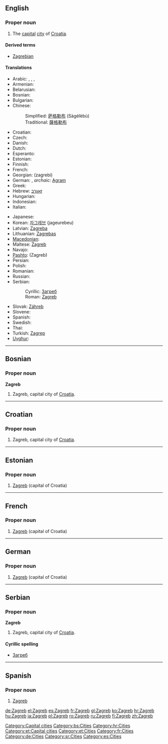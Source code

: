 {{wikipedia}}
==English==

===Proper noun===
{{infl|en|proper noun}}

# The [[capital]] [[city]] of [[Croatia]].

====Derived terms====
* [[Zagrebian]]

====Translations====
{{trans-top|capital of Croatia}}
* Arabic: {{Arab|[[زاجرب]]}}, {{Arab|[[زاغرب]]}}, {{Arab|[[زجرب]]}}, {{Arab|[[زغرب]]}}
* Armenian: {{t-|hy|Զագրեբ|tr=Zagreb|sc=Armn|xs=Armenian}}
* Belarusian: {{t-|be|Загрэб|m|sc=Cyrl|xs=Belarusian}}
* Bosnian: {{t-|bs|Zagreb|m}}
* Bulgarian: {{t-|bg|Загреб|m|sc=Cyrl}}
* Chinese:
*: Simplified: [[萨格勒布]] (Sàgélèbù)
*: Traditional: [[薩格勒布]]
* Croatian: {{t+|hr|Zagreb|m}}
* Czech: {{t-|cs|Záhřeb|m}}
* Danish: {{t-|da|Zagreb}}
* Dutch: {{t-|nl|Zagreb}}
* Esperanto: {{t-|eo|Zagrebo|xs=Esperanto}}
* Estonian: {{t-|et|Zagreb}}
* Finnish: {{t+|fi|Zagreb}}
* French: {{t+|fr|Zagreb}}
* Georgian: {{t-|ka|ზაგრები|xs=Georgian}} (zagrebi)
* German: {{t+|de|Zagreb|n}}, ''archaic:'' [[Agram]]
* Greek: {{t+|el|Ζάγκρεμπ|tr=Zágkreb|sc=Grek}}
* Hebrew: [[זאגרב]]
* Hungarian: {{t+|hu|Zágráb}}
* Indonesian: {{t-|id|Zagreb|xs=Indonesian}}
* Italian: {{t+|it|Zagabria}}
{{trans-mid}}
* Japanese: {{t+|ja|ザグレブ|tr=Zagurebu|sc=Jpan}}
* Korean: [[자그레브]] (jageurebeu)
* Latvian: [[Zagreba]]
* Lithuanian: [[Zagrebas]]
* [[Macedonian]]: {{t-|mk|Загреб|m|tr=Zágreb|sc=Cyrl|xs=Macedonian}}
* Maltese: [[Żagreb]]
* Navajo: {{tø|nv|Záágweb}}
* [[Pashto]]: {{ps-Arab|[[زاګرېب]]}} (Zagreb)
* Persian: {{t-|fa|زاگرب|tr=Zagreb|sc=fa-Arab|xs=Persian}}
* Polish: {{t+|pl|Zagrzeb|m}}
* Romanian: {{t+|ro|Zagreb}}
* Russian: {{t-|ru|Загреб|m|sc=Cyrl}}
* Serbian:
*: Cyrillic: [[Загреб#Serbian|Загреб]] {{m}}
*: Roman: [[Zagreb#Serbian|Zagreb]] {{m}}
* Slovak: [[Záhreb]]
* Slovene: {{t-|sl|Zagreb}}
* Spanish: {{t+|es|Zagreb}}
* Swedish: {{t-|sv|Zagreb}}
* Thai: {{Thai|[[ซาเกร็บ]]}}
* Turkish: [[Zagrep]]
* [[Uyghur]]: {{ug-Arab|[[زاگرېب]]}}
{{trans-bottom}}

[[Category:Capital cities]]

----

==Bosnian==
{{wikipedia|lang=bs}}

===Proper noun===
'''Zagreb''' {{m}}

# Zagreb, capital city of [[Croatia]].

[[Category:bs:Cities]]

----

==Croatian==
{{wikipedia|lang=hr}}

===Proper noun===
{{infl|hr|proper noun|g=m}}

# Zagreb, capital city of [[Croatia]].

[[Category:hr:Cities]]

----

==Estonian==
{{wikipedia|lang=et}}

===Proper noun===
{{infl|et|proper noun}}

# [[#English|Zagreb]] (capital of Croatia)

[[Category:et:Capital cities]]
[[Category:et:Cities]]

----

==French==
{{wikipedia|lang=fr}}

===Proper noun===
{{infl|fr|proper noun}}

# [[#English|Zagreb]] (capital of Croatia)

[[Category:fr:Cities]]

----

==German==
{{wikipedia|lang=de}}

===Proper noun===
{{infl|de|proper noun|g=n}}

# [[#English|Zagreb]] (capital of Croatia)

[[Category:de:Cities]]

----

==Serbian==
{{wikipedia|lang=sr}}

===Proper noun===
'''Zagreb''' {{m}}

# Zagreb, capital city of [[Croatia]].

====Cyrillic spelling====
* [[Загреб#Serbian|Загреб]]

[[Category:sr:Cities]]

----

==Spanish==

===Proper noun===
{{es-proper noun|m}}

# [[#English|Zagreb]]

[[Category:es:Cities]]

[[de:Zagreb]]
[[el:Zagreb]]
[[es:Zagreb]]
[[fr:Zagreb]]
[[gl:Zagreb]]
[[ko:Zagreb]]
[[hr:Zagreb]]
[[hu:Zagreb]]
[[ja:Zagreb]]
[[pl:Zagreb]]
[[ro:Zagreb]]
[[ru:Zagreb]]
[[fi:Zagreb]]
[[zh:Zagreb]]